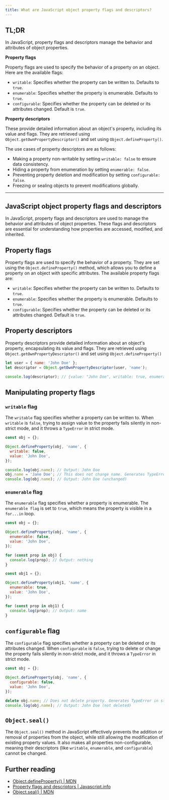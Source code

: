 ```yaml
---
title: What are JavaScript object property flags and descriptors?
---
```


## TL;DR

In JavaScript, property flags and descriptors manage the behavior and attributes of object properties.

**Property flags**

Property flags are used to specify the behavior of a property on an object. Here are the available flags:

- `writable`: Specifies whether the property can be written to. Defaults to `true`.
- `enumerable`: Specifies whether the property is enumerable. Defaults to `true`.
- `configurable`: Specifies whether the property can be deleted or its attributes changed. Default is `true`.

**Property descriptors**

These provide detailed information about an object's property, including its value and flags. They are retrieved using `Object.getOwnPropertyDescriptor()` and set using `Object.defineProperty()`.

The use cases of property descriptors are as follows:

- Making a property non-writable by setting `writable: false` to ensure data consistency.
- Hiding a property from enumeration by setting `enumerable: false`.
- Preventing property deletion and modification by setting `configurable: false`.
- Freezing or sealing objects to prevent modifications globally.

---

## JavaScript object property flags and descriptors

In JavaScript, property flags and descriptors are used to manage the behavior and attributes of object properties. These flags and descriptors are essential for understanding how properties are accessed, modified, and inherited.

## Property flags

Property flags are used to specify the behavior of a property. They are set using the `Object.defineProperty()` method, which allows you to define a property on an object with specific attributes. The available property flags are:

- `writable`: Specifies whether the property can be written to. Defaults to `true`.
- `enumerable`: Specifies whether the property is enumerable. Defaults to `true`.
- `configurable`: Specifies whether the property can be deleted or its attributes changed. Default is `true`.

## Property descriptors

Property descriptors provide detailed information about an object's property, encapsulating its value and flags. They are retrieved using `Object.getOwnPropertyDescriptor()` and set using `Object.defineProperty()`

```js live
let user = { name: 'John Doe' };
let descriptor = Object.getOwnPropertyDescriptor(user, 'name');

console.log(descriptor); // {value: "John Doe", writable: true, enumerable: true, configurable: true}
```

## Manipulating property flags

### `writable` flag

The `writable` flag specifies whether a property can be written to. When `writable` is `false`, trying to assign value to the property fails silently in non-strict mode, and it throws a `TypeError` in strict mode.

```js live
const obj = {};

Object.defineProperty(obj, 'name', {
  writable: false,
  value: 'John Doe',
});

console.log(obj.name); // Output: John Doe
obj.name = 'Jane Doe'; // This does not change name. Generates TypeError in strict mode
console.log(obj.name); // Output: John Doe (unchanged)
```

### `enumerable` flag

The `enumerable` flag specifies whether a property is enumerable. The `enumerable flag` is set to `true`, which means the property is visible in a `for...in` loop.

```js live
const obj = {};

Object.defineProperty(obj, 'name', {
  enumerable: false,
  value: 'John Doe',
});

for (const prop in obj) {
  console.log(prop); // Output: nothing
}

const obj1 = {};

Object.defineProperty(obj1, 'name', {
  enumerable: true,
  value: 'John Doe',
});

for (const prop in obj1) {
  console.log(prop); // Output: name
}
```

## `configurable` flag

The `configurable` flag specifies whether a property can be deleted or its attributes changed. When `configurable` is `false`, trying to delete or change the property fails silently in non-strict mode, and it throws a `TypeError` in strict mode.

```js live
const obj = {};

Object.defineProperty(obj, 'name', {
  configurable: false,
  value: 'John Doe',
});

delete obj.name; // Does not delete property. Generates TypeError in strict mode
console.log(obj.name); // Output: John Doe (not deleted)
```

## `Object.seal()`

The `Object.seal()` method in JavaScript effectively prevents the addition or removal of properties from the object, while still allowing the modification of existing property values. It also makes all properties non-configurable, meaning their descriptors (like `writable`, `enumerable`, and `configurable`) cannot be changed.

## Further reading

- [Object.defineProperty() | MDN](https://developer.mozilla.org/en-US/docs/Web/JavaScript/Reference/Global_Objects/Object/defineProperty)
- [Property flags and descriptors | Javascript.info](https://javascript.info/property-descriptors)
- [Object.seal() | MDN](https://developer.mozilla.org/en-US/docs/Web/JavaScript/Reference/Global_Objects/Object/seal)
